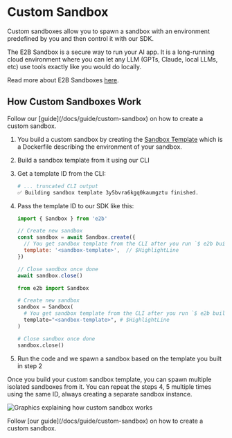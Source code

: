 
# Custom Sandbox

Custom sandboxes allow you to spawn a sandbox with an environment predefined by you and then control it with our SDK.

<Note>
The E2B Sandbox is a secure way to run your AI app. It is a long-running cloud environment where you can let any LLM (GPTs, Claude, local LLMs, etc) use tools exactly like you would do locally.

Read more about E2B Sandboxes [here](/docs/sandbox/overview).
</Note>


## How Custom Sandboxes Work

<Note>
Follow our [guide](/docs/guide/custom-sandbox) on how to create a custom sandbox.
</Note>

1. You build a custom sandbox by creating the [Sandbox Template](/docs/sandbox/templates/template-file) which is a Dockerfile describing the environment of your sandbox.
1. Build a sandbox template from it using our CLI
1. Get a template ID from the CLI:
    ```sh
    # ... truncated CLI output
    ✅ Building sandbox template 3y5bvra6kgq0kaumgztu finished.
    ```
1. Pass the template ID to our SDK like this:
    <CodeGroup title="Using custom sandbox with SDK" isRunnable={false}>
      ```js {{ language: 'js' }}
      import { Sandbox } from 'e2b'

      // Create new sandbox
      const sandbox = await Sandbox.create({
        // You get sandbox template from the CLI after you run `$ e2b build`
        template: '<sandbox-template>',  // $HighlightLine
      })

      // Close sandbox once done
      await sandbox.close()
      ```

      ```python {{ language: 'python' }}
      from e2b import Sandbox

      # Create new sandbox
      sandbox = Sandbox(
        # You get sandbox template from the CLI after you run `$ e2b build`
        template="<sandbox-template>", # $HighlightLine
      )

      # Close sandbox once done
      sandbox.close()
      ```
    </CodeGroup>
1. Run the code and we spawn a sandbox based on the template you built in step 2

Once you build your custom sandbox template, you can spawn multiple isolated sandboxes from it. You can repeat the steps 4, 5 multiple times using the same ID, always creating a separate sandbox instance.

<Image
  src={imgCustomSandbox}
  className="rounded w-full"
  alt="Graphics explaining how custom sandbox works"
  unoptimized
/>

<Note>
Follow [our guide](/docs/guide/custom-sandbox) on how to create a custom sandbox.
</Note>